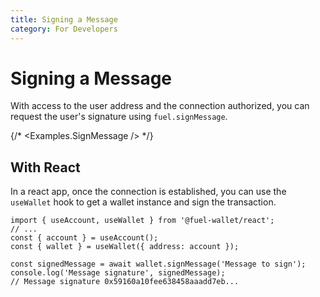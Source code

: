 ```yaml
---
title: Signing a Message
category: For Developers
---
```


# Signing a Message

With access to the user address and the connection authorized, you can request the user's signature using `fuel.signMessage`.

<CodeImport file="../../examples/SignMessage.tsx" />

{/* <Examples.SignMessage /> */}

## With React

In a react app, once the connection is established, you can use the `useWallet` hook to get a wallet instance and sign the transaction.

```tsx
import { useAccount, useWallet } from '@fuel-wallet/react';
// ...
const { account } = useAccount();
const { wallet } = useWallet({ address: account });

const signedMessage = await wallet.signMessage('Message to sign');
console.log('Message signature', signedMessage);
// Message signature 0x59160a10fee638458aaadd7eb...
```
